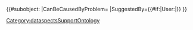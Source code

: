{{#subobject:
|CanBeCausedByProblem={{{CanBeCausedByProblem}}}
|SuggestedBy={{#if:{{{SuggestedBy|}}}|User:{{{SuggestedBy}}}|}}
}}<noinclude>[[Category:dataspectsSupportOntology]]</noinclude>
